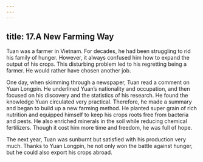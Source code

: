 ```yaml
---
---
---
```

title: 17.A New Farming Way
---

Tuan was a farmer in Vietnam. For decades, he had been struggling to rid his family of hunger. However, it always confused him how to expand the output of his crops. This disturbing problem led to his regretting being a farmer. He would rather have chosen another job.

One day, when skimming through a newspaper, Tuan read a comment on Yuan Longpin. He underlined Yuan’s nationality and occupation, and then focused on his discovery and the statistics of his research. He found the knowledge Yuan circulated very practical. Therefore, he made a summary and began to build up a new farming method. He planted super grain of rich nutrition and equipped himself to keep his crops roots free from bacteria and pests. He also enriched minerals in the soil while reducing chemical fertilizers. Though it cost him more time and freedom, he was full of hope.

The next year, Tuan was sunburnt but satisfied with his production very much. Thanks to Yuan Longpin, he not only won the battle against hunger, but he could also export his crops abroad.